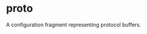 <html devsite>
<head>
  <meta name="project_path" value="/_project.yaml">
  <meta name="book_path" value="/versions/6.1.0/_book.yaml">
</head>
<body>

<h1 class="page-title" id="modules.proto">proto</h1>

<!-- {% raw %} -->

A configuration fragment representing protocol buffers.



</body>
</html>

<!-- {% endraw %} -->
